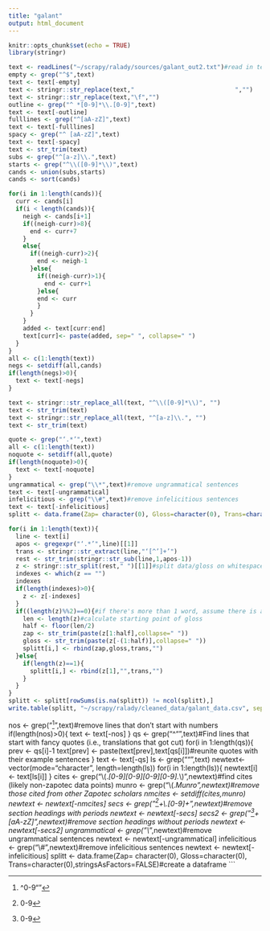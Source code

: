 ```yaml
---
title: "galant"
output: html_document
---
```


```r
knitr::opts_chunk$set(echo = TRUE)
library(stringr)
```

```r
text <- readLines("~/scrapy/ralady/sources/galant_out2.txt")#read in text
empty <- grep("^$",text)
text <- text[-empty]
text <- stringr::str_replace(text,"                            ","")
text <- stringr::str_replace(text,"\f","")
outline <- grep("^ *[0-9]*\\.[0-9]",text)
text <- text[-outline]
fulllines <- grep("^[aA-zZ]",text)
text <- text[-fulllines]
spacy <- grep("^ [aA-zZ]",text)
text <- text[-spacy]
text <- str_trim(text)
subs <- grep("^[a-z]\\.",text)
starts <- grep("^\\([0-9]*\\)",text)
cands <- union(subs,starts)
cands <- sort(cands)

for(i in 1:length(cands)){
  curr <- cands[i]
  if(i < length(cands)){
    neigh <- cands[i+1]
    if((neigh-curr)>8){
      end <- curr+7
    }
    else{
      if((neigh-curr)>2){
        end <- neigh-1
      }else{
        if((neigh-curr)>1){
          end <- curr+1
        }else{
        end <- curr
        }
      }
    }
    added <- text[curr:end]
    text[curr]<- paste(added, sep=" ", collapse=" ")
  }
}
all <- c(1:length(text))
negs <- setdiff(all,cands)
if(length(negs)>0){
  text <- text[-negs]
}

text <- stringr::str_replace_all(text, "^\\([0-9]*\\)", "")
text <- str_trim(text)
text <- stringr::str_replace_all(text, "^[a-z]\\.", "")
text <- str_trim(text)

quote <- grep("‘.*’",text)
all <- c(1:length(text))
noquote <- setdiff(all,quote)
if(length(noquote)>0){
  text <- text[-noquote]
}
ungrammatical <- grep("\\*",text)#remove ungrammatical sentences
text <- text[-ungrammatical]
infelicitious <- grep("\\#",text)#remove infelicitious sentences
text <- text[-infelicitious]
splitt <- data.frame(Zap= character(0), Gloss=character(0), Trans=character(0),Lang=character(0),stringsAsFactors=FALSE)#create a dataframe

for(i in 1:length(text)){
  line <- text[i]
  apos <- gregexpr("‘.*’",line)[[1]]
  trans <- stringr::str_extract(line,"‘[^’]+’")
  rest <- str_trim(stringr::str_sub(line,1,apos-1))
  z <- stringr::str_split(rest," ")[[1]]#split data/gloss on whitespace
  indexes <- which(z == "")
  indexes
  if(length(indexes)>0){
    z <- z[-indexes]
  }
  if((length(z)%%2)==0){#if there's more than 1 word, assume there is a gloss
    len <- length(z)#calculate starting point of gloss
    half <- floor(len/2)
    zap <- str_trim(paste(z[1:half],collapse=" "))
    gloss <- str_trim(paste(z[-(1:half)],collapse=" "))
    splitt[i,] <- rbind(zap,gloss,trans,"")
  }else{
    if(length(z)==1){
      splitt[i,] <- rbind(z[1],"",trans,"")
    }
  }
}
splitt <- splitt[rowSums(is.na(splitt)) != ncol(splitt),]
write.table(splitt, "~/scrapy/ralady/cleaned_data/galant_data.csv", sep="\t")
```

nos <- grep("^[^0-9“”]",text)#remove lines that don't start with numbers
if(length(nos)>0){
  text <- text[-nos]
}
qs <- grep("^“",text)#Find lines that start with fancy quotes (i.e., translations that got cut)
for(i in 1:length(qs)){
  prev <- qs[i]-1
  text[prev] <- paste(text[prev],text[qs[i]])#reunite quotes with their example sentences
}
text <- text[-qs]
ls <- grep("“",text)
newtext<- vector(mode="character", length=length(ls))
for(i in 1:length(ls)){
  newtext[i] <- text[ls[i]]
}
cites <- grep("\\(.*[0-9][0-9][0-9][0-9].*\\)",newtext)#find cites (likely non-zapotec data points)
munro <- grep("\\(.*Munro",newtext)#remove those cited from other Zapotec scholars
nmcites <- setdiff(cites,munro)
newtext <- newtext[-nmcites]
secs <- grep("^[0-9]+\\.[0-9]+",newtext)#remove section headings with periods
newtext <- newtext[-secs]
secs2 <- grep("^[0-9]+ [aA-zZ]",newtext)#remove section headings without periods
newtext <- newtext[-secs2]
ungrammatical <- grep("\\*",newtext)#remove ungrammatical sentences
newtext <- newtext[-ungrammatical]
infelicitious <- grep("\\#",newtext)#remove infelicitious sentences
newtext <- newtext[-infelicitious]
splitt <- data.frame(Zap= character(0), Gloss=character(0), Trans=character(0),stringsAsFactors=FALSE)#create a dataframe
```